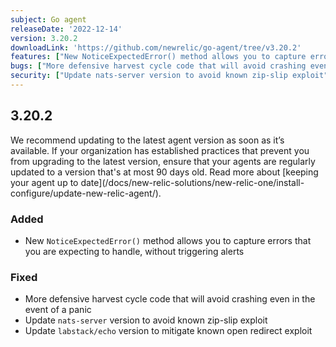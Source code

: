 ```yaml
---
subject: Go agent
releaseDate: '2022-12-14'
version: 3.20.2
downloadLink: 'https://github.com/newrelic/go-agent/tree/v3.20.2'
features: ["New NoticeExpectedError() method allows you to capture errors that you are expecting to handle, without triggering alerts"]
bugs: ["More defensive harvest cycle code that will avoid crashing even in the event of a panic"]
security: ["Update nats-server version to avoid known zip-slip exploit","Update labstack/echo version to mitigate known open redirect exploit"]
---
```

## 3.20.2

<Callout variant="important">
We recommend updating to the latest agent version as soon as it’s available. If your organization has established practices that prevent you from upgrading to the latest version, ensure that your agents are regularly updated to a version that's at most 90 days old. Read more about [keeping your agent up to date](/docs/new-relic-solutions/new-relic-one/install-configure/update-new-relic-agent/).
</Callout>

### Added
 * New `NoticeExpectedError()` method allows you to capture errors that you are expecting to handle, without triggering alerts

 ### Fixed
 * More defensive harvest cycle code that will avoid crashing even in the event of a panic
 * Update `nats-server` version to avoid known zip-slip exploit
 * Update `labstack/echo` version to mitigate known open redirect exploit
